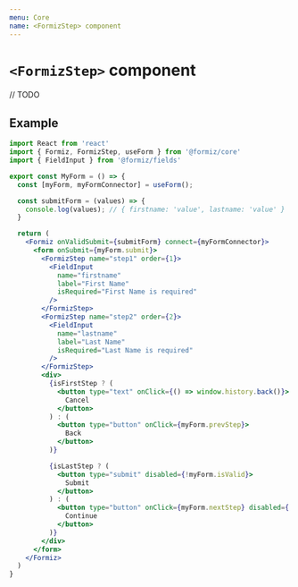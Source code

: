 ```yaml
---
menu: Core
name: <FormizStep> component
---
```


# `<FormizStep>` component

// TODO

## Example

```jsx
import React from 'react'
import { Formiz, FormizStep, useForm } from '@formiz/core'
import { FieldInput } from '@formiz/fields'

export const MyForm = () => {
  const [myForm, myFormConnector] = useForm();

  const submitForm = (values) => {
    console.log(values); // { firstname: 'value', lastname: 'value' }
  }

  return (
    <Formiz onValidSubmit={submitForm} connect={myFormConnector}>
      <form onSubmit={myForm.submit}>
        <FormizStep name="step1" order={1}>
          <FieldInput
            name="firstname"
            label="First Name"
            isRequired="First Name is required"
          />
        </FormizStep>
        <FormizStep name="step2" order={2}>
          <FieldInput
            name="lastname"
            label="Last Name"
            isRequired="Last Name is required"
          />
        </FormizStep>
        <div>
          {isFirstStep ? (
            <button type="text" onClick={() => window.history.back()}>
              Cancel
            </button>
          ) : (
            <button type="button" onClick={myForm.prevStep}>
              Back
            </button>
          )}

          {isLastStep ? (
            <button type="submit" disabled={!myForm.isValid}>
              Submit
            </button>
          ) : (
            <button type="button" onClick={myForm.nextStep} disabled={!myForm.isStepValid}>
              Continue
            </button>
          )}
        </div>
      </form>
    </Formiz>
  )
}
```